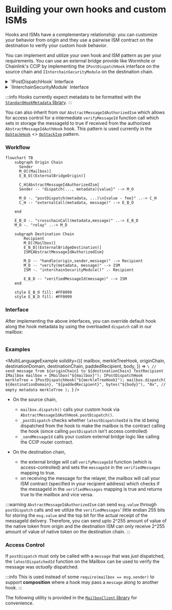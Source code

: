 

# Building your own hooks and custom ISMs

Hooks and ISMs have a complementary relationship: you can customize your behavior from origin and they use a pairwise ISM contract on the destination to verify your custom hook behavior.

You can implement and utilize your own hook and ISM pattern as per your requirements. You can use an external bridge provide like Wormhole or Chainlink's CCIP by implementing the `IPostDispatchHook` interface on the source chain and `IInterchainSecurityModule` on the destination chain.

<details>
<summary>`IPostDispatchHook` Interface</summary>

<Tabs groupId="lang">
<TabItem value="sol" label="Solidity">

```solidity file=<rootDir>/node_modules/@hyperlane-xyz/core/contracts/interfaces/hooks/IPostDispatchHook.sol#L16-L63

```

</TabItem>

</Tabs>
</details>

<details>
<summary>`IInterchainSecurityModule` Interface</summary>

<Tabs groupId="lang">
<TabItem value="sol" label="Solidity">

```solidity file=<rootDir>/node_modules/@hyperlane-xyz/core/contracts/interfaces/IInterchainSecurityModule.sol#L4-L35

```

</TabItem>
</Tabs>
</details>

:::info
Hooks currently expect metadata to be formatted with the [`StandardHookMetadata` library](../reference/libraries/hookmetadata.mdx).
:::

You can also inherit from our `AbstractMessageIdAuthorizedIsm` which allows for access control for a intermediate `verifyMessageId` function call which sets in storage the messageId to true if received from the authorized `AbstractMessageIdAuthHook` hook. This pattern is used currently in the [`OpStackHook`](https://github.com/hyperlane-xyz/hyperlane-monorepo/blob/ef2ece300e71a30e8f4f59e5b26e21eea012d43b/solidity/contracts/hooks/OPStackHook.sol#L33C8-L33C8) \<> [`OpStackIsm`](https://github.com/hyperlane-xyz/hyperlane-monorepo/blob/ef2ece300e71a30e8f4f59e5b26e21eea012d43b/solidity/contracts/isms/hook/OPStackIsm.sol#L31) pattern.

### Workflow

```mermaid
flowchart TB
    subgraph Origin Chain
      Sender
      M_O[(Mailbox)]
      E_B_O[(ExternalBridgeOrigin)]

      C_H[AbstractMessageIdAuthorizedIsm]
      Sender -- "dispatch(..., metadata){value}" --> M_O

      M_O -. "postDispatch(metadata, ...)\n{value - fee}" ..-> C_H
      C_H -- "externalCall(metadata, message)" --> E_B_O

    end

    E_B_O -. "crosschainCall(metadata,message)" ..-> E_B_D
    M_O -. "relay" ..-> M_D

    subgraph Destination Chain
        Recipient
        M_D[(Mailbox)]
        E_B_D[(ExternalBridgeDestination)]
        ISM{AbstractMessageIdAuthorizedIsm}

        M_D -- "handle(origin,sender,message)" --> Recipient
        M_D -- "verify(metadata, message)" --> ISM
        ISM -. "interchainSecurityModule()" .- Recipient

        E_B_D -- "verifiedMessageId(message)" --> ISM
    end

    style E_B_O fill: #FF0099
    style E_B_D fill: #FF0099
```

### Interface

After implementing the above interfaces, you can override default hook along the hook metadata by using the overloaded `dispatch` call in our mailbox:

<Tabs groupId="lang">
<TabItem value="sol" label="Solidity">

```solidity file=<rootDir>/node_modules/@hyperlane-xyz/core/contracts/Mailbox.sol#L269-L275

```

### Examples

<MultiLanguageExample
  solidity={({
    mailbox,
    merkleTreeHook,
    originChain,
    destinationDomain,
    destinationChain,
    paddedRecipient,
    body,
  }) => `\
// send message from ${originChain} to ${destinationChain} TestRecipient
IMailbox mailbox = IMailbox("${mailbox}");
IPostDispatchHook merkleTree = IPostDispatchHook("${merkleTreeHook}");
mailbox.dispatch(
  ${destinationDomain},
  "${paddedRecipient}",
  bytes("${body}"),
  "0x", // empty metadata
  merkleTree
);
`}
/>

</TabItem>
</Tabs>

- On the source chain,

  - `mailbox.dispatch()` calls your custom hook via `AbstractMessageIdAuthHook.postDispatch()`.
  - `_postDispatch` checks whether `latestDispatchedId` is the id being dispatched from the hook to make the mailbox is the contract calling the hook (since calling `postDispatch` isn't access controlled)
  - `_sendMessageId` calls your custom external bridge logic like calling the CCIP router contract.

- On the destination chain,
  - the external bridge will call `verifyMessageId` function (which is access-controlled) and sets the `messageId` in the `verifiedMessages` mapping to true.
  - on receiving the message for the relayer, the mailbox will call your ISM contract (specified in your recipient address) which checks if the messageId in the `verifiedMessages` mapping is true and returns true to the mailbox and vice versa.

:::warning
`AbstractMessageIdAuthorizedIsm` can send `msg.value` through `postDispatch` calls and we utilize the `verifiedMessages`' little endian 255 bits for storing the `msg.value` and the top bit for the actual receipt of the messageId delivery. Therefore, you can send upto 2^255 amount of value of the native token from origin and the destination ISM can only receive 2^255 amount of value of native token on the destination chain.
:::

### Access Control

If `postDispatch` must only be called with a `message` that was _just_ dispatched, the `latestDispatchedId` function on the Mailbox can be used to verify the message was _actually_ dispatched.

:::info
This is used instead of some `require(mailbox == msg.sender)` to support **composition** where a hook may pass a `message` along to another hook.
:::

<Tabs groupId="lang">
<TabItem value="sol" label="Solidity">

The following utility is provided in the [`MailboxClient` library](../reference/libraries/mailboxclient.mdx) for convenience.

```solidity file=<rootDir>/node_modules/@hyperlane-xyz/core/contracts/client/MailboxClient.sol#L89-L91

```

</TabItem>
</Tabs>
